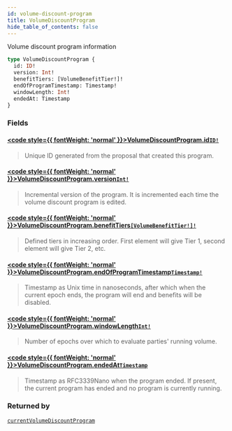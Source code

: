 ```yaml
---
id: volume-discount-program
title: VolumeDiscountProgram
hide_table_of_contents: false
---
```








Volume discount program information

```graphql
type VolumeDiscountProgram {
  id: ID!
  version: Int!
  benefitTiers: [VolumeBenefitTier!]!
  endOfProgramTimestamp: Timestamp!
  windowLength: Int!
  endedAt: Timestamp
}
```


### Fields

#### [<code style={{ fontWeight: 'normal' }}>VolumeDiscountProgram.<b>id</b></code>](#)<Bullet />[`ID!`](/testnet/api/graphql/scalars/id) <Badge class="secondary" text="non-null"/> <Badge class="secondary" text="scalar"/>
> Unique ID generated from the proposal that created this program.
> 

#### [<code style={{ fontWeight: 'normal' }}>VolumeDiscountProgram.<b>version</b></code>](#)<Bullet />[`Int!`](/testnet/api/graphql/scalars/int) <Badge class="secondary" text="non-null"/> <Badge class="secondary" text="scalar"/>
> Incremental version of the program. It is incremented each time the volume discount program is edited.
> 

#### [<code style={{ fontWeight: 'normal' }}>VolumeDiscountProgram.<b>benefitTiers</b></code>](#)<Bullet />[`[VolumeBenefitTier!]!`](/testnet/api/graphql/objects/volume-benefit-tier) <Badge class="secondary" text="non-null"/> <Badge class="secondary" text="object"/>
> Defined tiers in increasing order. First element will give Tier 1, second element will give Tier 2, etc.
> 

#### [<code style={{ fontWeight: 'normal' }}>VolumeDiscountProgram.<b>endOfProgramTimestamp</b></code>](#)<Bullet />[`Timestamp!`](/testnet/api/graphql/scalars/timestamp) <Badge class="secondary" text="non-null"/> <Badge class="secondary" text="scalar"/>
> Timestamp as Unix time in nanoseconds, after which when the current epoch ends, the program will end and benefits will be disabled.
> 

#### [<code style={{ fontWeight: 'normal' }}>VolumeDiscountProgram.<b>windowLength</b></code>](#)<Bullet />[`Int!`](/testnet/api/graphql/scalars/int) <Badge class="secondary" text="non-null"/> <Badge class="secondary" text="scalar"/>
> Number of epochs over which to evaluate parties' running volume.
> 

#### [<code style={{ fontWeight: 'normal' }}>VolumeDiscountProgram.<b>endedAt</b></code>](#)<Bullet />[`Timestamp`](/testnet/api/graphql/scalars/timestamp) <Badge class="secondary" text="scalar"/>
> Timestamp as RFC3339Nano when the program ended. If present, the current program has ended and no program is currently running.
> 



### Returned by

[`currentVolumeDiscountProgram`](/testnet/api/graphql/queries/current-volume-discount-program)  <Badge class="secondary" text="query"/>



